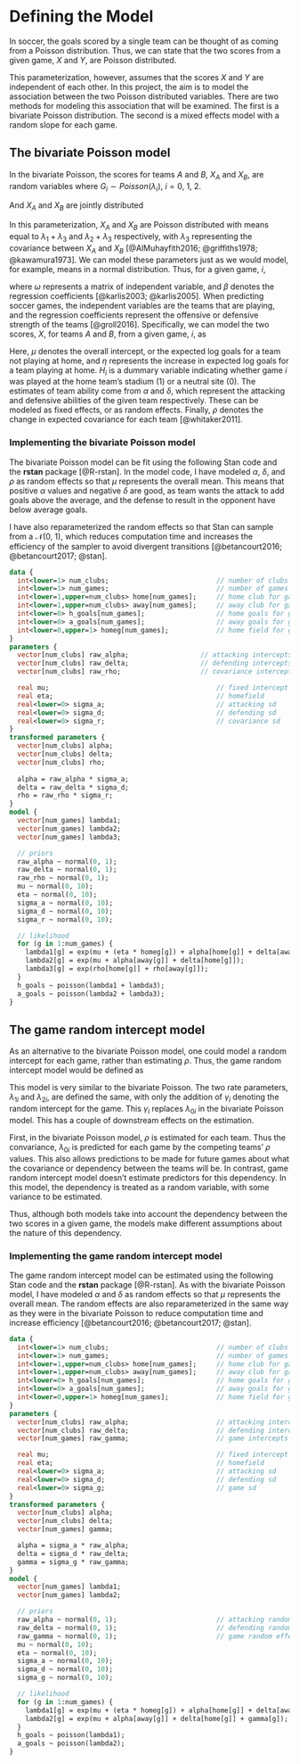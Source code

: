 # Defining the Model {#define-model}

In soccer, the goals scored by a single team can be thought of as coming from a Poisson distribution. Thus, we can state that the two scores from a given game, $X$ and $Y$, are Poisson distributed.

\begin{equation}
\begin{split}
  X & \sim Poisson(\lambda_1)\\
  Y & \sim Poisson(\lambda_2)
\end{split}
(\#eq:indep-pois)
\end{equation}

This parameterization, however, assumes that the scores $X$ and $Y$ are independent of each other. In this project, the aim is to model the association between the two Poisson distributed variables. There are two methods for modeling this association that will be examined. The first is a bivariate Poisson distribution. The second is a mixed effects model with a random slope for each game.

## The bivariate Poisson model {#biv-pois}

In the bivariate Poisson, the scores for teams $A$ and $B$, $X_A$ and $X_B$, are random variables where $G_i \sim Poisson(\lambda_i),\ i = 0,\ 1,\ 2$.

\begin{equation}
\begin{split}
  X_A & = G_1 + G_0\\
  X_B & = G_2 + G_0
\end{split}
(\#eq:bipois)
\end{equation}

And $X_A$ and $X_B$ are jointly distributed

\begin{equation}
  (X_A,\ X_B) \sim BP(\lambda_1,\ \lambda_2,\ \lambda_0)
(\#eq:jbp)
\end{equation}

In this parameterization, $X_A$ and $X_B$ are Poisson distributed with means equal to $\lambda_1 + \lambda_3$ and $\lambda_2 + \lambda_3$ respectively, with $\lambda_3$ representing the covariance between $X_A$ and $X_B$ [@AlMuhayfith2016; @griffiths1978; @kawamura1973]. We can model these parameters just as we would model, for example, means in a normal distribution. Thus, for a given game, $i$, 

\begin{equation}
\begin{split}
  (X_{Ai},\ X_{Bi}) & \sim BP(\lambda_{1i},\ \lambda_{2i},\ \lambda_{0i}),\\
  log(\lambda_{1i}) & = \omega_{1i}\beta_{1},\\
  log(\lambda_{2i}) & = \omega_{2i}\beta_{2},\\
  log(\lambda_{0i}) & = \omega_{0i}\beta_{0}
\end{split}
(\#eq:bipois-regress)
\end{equation}

where $\omega$ represents a matrix of independent variable, and $\beta$ denotes the regression coefficients [@karlis2003; @karlis2005]. When predicting soccer games, the independent variables are the teams that are playing, and the regression coefficients represent the offensive or defensive strength of the teams [@groll2016]. Specifically, we can model the two scores, $X$, for teams $A$ and $B$, from a given game, $i$, as

\begin{align}
  log(X_{Ai}) &= \lambda_{1i} + \lambda_{0i}, \notag \\
  log(X_{Bi}) &= \lambda_{2i} + \lambda_{0i}, \notag \\
  \lambda_{1i} &= \mu + \eta H_i + \alpha_A + \delta_B, (\#eq:lambda1) \\
  \lambda_{2i} &= \mu + \alpha_B + \delta_A, (\#eq:lambda2) \\
  \lambda_{0i} &= \rho_A + \rho_B (\#eq:lambda0)
\end{align}

Here, $\mu$ denotes the overall intercept, or the expected log goals for a team not playing at home, and $\eta$ represents the increase in expected log goals for a team playing at home. $H_i$ is a dummary variable indicating whether game $i$ was played at the home team's stadium (1) or a neutral site (0). The estimates of team ability come from $\alpha$ and $\delta$, which represent the attacking and defensive abilities of the given team respectively. These can be modeled as fixed effects, or as random effects. Finally, $\rho$ denotes the change in expected covariance for each team [@whitaker2011].

### Implementing the bivariate Poisson model {#imp-bivpois}

The bivariate Poisson model can be fit using the following Stan code and the **rstan** package [@R-rstan]. In the model code, I have modeled $\alpha$, $\delta$, and $\rho$ as random effects so that $\mu$ represents the overall mean. This means that positive $\alpha$ values and negative $\delta$ are good, as team wants the attack to add goals above the average, and the defense to result in the opponent have below average goals.

I have also reparameterized the random effects so that Stan can sample from a $\mathcal{N}(0,\ 1)$, which reduces computation time and increases the efficiency of the sampler to avoid divergent transitions [@betancourt2016; @betancourt2017; @stan].

```stan
data {
  int<lower=1> num_clubs;                           // number of clubs
  int<lower=1> num_games;                           // number of games
  int<lower=1,upper=num_clubs> home[num_games];     // home club for game g
  int<lower=1,upper=num_clubs> away[num_games];     // away club for game g
  int<lower=0> h_goals[num_games];                  // home goals for game g
  int<lower=0> a_goals[num_games];                  // away goals for game g
  int<lower=0,upper=1> homeg[num_games];            // home field for game g
}
parameters {
  vector[num_clubs] raw_alpha;                  // attacking intercepts
  vector[num_clubs] raw_delta;                  // defending intercepts
  vector[num_clubs] raw_rho;                    // covariance intercepts

  real mu;                                          // fixed intercept
  real eta;                                         // homefield
  real<lower=0> sigma_a;                            // attacking sd
  real<lower=0> sigma_d;                            // defending sd
  real<lower=0> sigma_r;                            // covariance sd
}
transformed parameters {
  vector[num_clubs] alpha;
  vector[num_clubs] delta;
  vector[num_clubs] rho;
  
  alpha = raw_alpha * sigma_a;
  delta = raw_delta * sigma_d;
  rho = raw_rho * sigma_r;
}
model {
  vector[num_games] lambda1;
  vector[num_games] lambda2;
  vector[num_games] lambda3;

  // priors
  raw_alpha ~ normal(0, 1);
  raw_delta ~ normal(0, 1);
  raw_rho ~ normal(0, 1);
  mu ~ normal(0, 10);
  eta ~ normal(0, 10);
  sigma_a ~ normal(0, 10);
  sigma_d ~ normal(0, 10);
  sigma_r ~ normal(0, 10);

  // likelihood
  for (g in 1:num_games) {
    lambda1[g] = exp(mu + (eta * homeg[g]) + alpha[home[g]] + delta[away[g]]);
    lambda2[g] = exp(mu + alpha[away[g]] + delta[home[g]]);
    lambda3[g] = exp(rho[home[g]] + rho[away[g]]);
  }
  h_goals ~ poisson(lambda1 + lambda3);
  a_goals ~ poisson(lambda2 + lambda3);
}
```

## The game random intercept model {#gri}

As an alternative to the bivariate Poisson model, one could model a random intercept for each game, rather than estimating $\rho$. Thus, the game random intercept model would be defined as

\begin{align}
  log(X_{Ai}) &= \lambda_{1i}, \notag \\
  log(X_{Bi}) &= \lambda_{2i}, \notag \\
  \lambda_{1i} &= \mu + \eta H_i + \alpha_A + \delta_B + \gamma_i, (\#eq:grilam1) \\
  \lambda_{2i} &= \mu + \alpha_B + \delta_A + \gamma_i (\#eq:grilam2)
\end{align}

This model is very similar to the bivariate Poisson. The two rate parameters, $\lambda_{1i}$ and $\lambda_{2i}$, are defined the same, with only the addition of $\gamma_i$ denoting the random intercept for the game. This $\gamma_i$ replaces $\lambda_{0i}$ in the bivariate Poisson model. This has a couple of downstream effects on the estimation.

First, in the bivariate Poisson model, $\rho$ is estimated for each team. Thus the convariance, $\lambda_{0i}$ is predicted for each game by the competing teams' $\rho$ values. This also allows predictions to be made for future games about what the covariance or dependency between the teams will be. In contrast, game random intercept model doesn't estimate predictors for this dependency. In this model, the dependency is treated as a random variable, with some variance to be estimated.

Thus, although both models take into account the dependency between the two scores in a given game, the models make different assumptions about the nature of this dependency.

### Implementing the game random intercept model {#imp-gri}

The game random intercept model can be estimated using the following Stan code and the **rstan** package [@R-rstan]. As with the bivariate Poisson model, I have modeled $\alpha$ and $\delta$ as random effects so that $\mu$ represents the overall mean. The random effects are also reparameterized in the same way as they were in the bivariate Poisson to reduce computation time and increase efficiency [@betancourt2016; @betancourt2017; @stan].

```stan
data {
  int<lower=1> num_clubs;                           // number of clubs
  int<lower=1> num_games;                           // number of games
  int<lower=1,upper=num_clubs> home[num_games];     // home club for game g
  int<lower=1,upper=num_clubs> away[num_games];     // away club for game g
  int<lower=0> h_goals[num_games];                  // home goals for game g
  int<lower=0> a_goals[num_games];                  // away goals for game g
  int<lower=0,upper=1> homeg[num_games];            // home field for game g
}
parameters {
  vector[num_clubs] raw_alpha;                      // attacking intercepts
  vector[num_clubs] raw_delta;                      // defending intercepts
  vector[num_games] raw_gamma;                      // game intercepts

  real mu;                                          // fixed intercept
  real eta;                                         // homefield
  real<lower=0> sigma_a;                            // attacking sd
  real<lower=0> sigma_d;                            // defending sd
  real<lower=0> sigma_g;                            // game sd
}
transformed parameters {
  vector[num_clubs] alpha;
  vector[num_clubs] delta;
  vector[num_games] gamma;

  alpha = sigma_a * raw_alpha;
  delta = sigma_d * raw_delta;
  gamma = sigma_g * raw_gamma;
}
model {
  vector[num_games] lambda1;
  vector[num_games] lambda2;

  // priors
  raw_alpha ~ normal(0, 1);                         // attacking random effects
  raw_delta ~ normal(0, 1);                         // defending random effects
  raw_gamma ~ normal(0, 1);                         // game random effects
  mu ~ normal(0, 10);
  eta ~ normal(0, 10);
  sigma_a ~ normal(0, 10);
  sigma_d ~ normal(0, 10);
  sigma_g ~ normal(0, 10);

  // likelihood
  for (g in 1:num_games) {
    lambda1[g] = exp(mu + (eta * homeg[g]) + alpha[home[g]] + delta[away[g]] + gamma[g]);
    lambda2[g] = exp(mu + alpha[away[g]] + delta[home[g]] + gamma[g]);
  }
  h_goals ~ poisson(lambda1);
  a_goals ~ poisson(lambda2);
}
```
